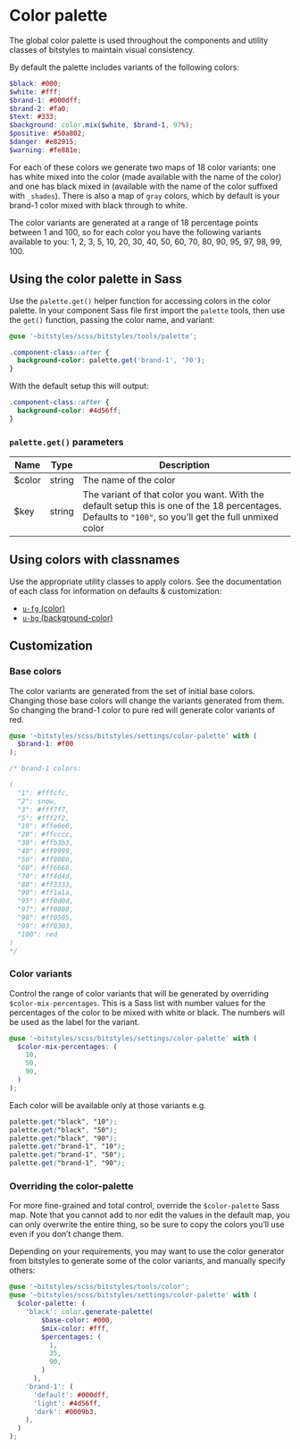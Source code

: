 
<Meta title="Design Tokens/Color palette" />

# Color palette

The global color palette is used throughout the components and utility classes of bitstyles to maintain visual consistency.

By default the palette includes variants of the following colors:

```scss
$black: #000;
$white: #fff;
$brand-1: #000dff;
$brand-2: #fa0;
$text: #333;
$background: color.mix($white, $brand-1, 97%);
$positive: #50a802;
$danger: #e82915;
$warning: #fe881e;
```

For each of these colors we generate two maps of 18 color variants: one has white mixed into the color (made available with the name of the color) and one has black mixed in (available with the name of the color suffixed with `_shades`). There is also a map of `gray` colors, which by default is your brand-1 color mixed with black through to white.

The color variants are generated at a range of 18 percentage points between 1 and 100, so for each color you have the following variants available to you: 1, 2, 3, 5, 10, 20, 30, 40, 50, 60, 70, 80, 90, 95, 97, 98, 99, 100.

<Canvas>
  <Story id="base-colors--color-palette" />
</Canvas>

## Using the color palette in Sass

Use the `palette.get()` helper function for accessing colors in the color palette. In your component Sass file first import the `palette` tools, then use the `get()` function, passing the color name, and variant:

```scss
@use '~bitstyles/scss/bitstyles/tools/palette';

.component-class::after {
  background-color: palette.get('brand-1', '70');
}
```

With the default setup this will output:

```css
.component-class::after {
  background-color: #4d56ff;
}
```

### `palette.get()` parameters

| Name   | Type   | Description                                                                                                                                             |
| ------ | ------ | ------------------------------------------------------------------------------------------------------------------------------------------------------- |
| $color | string | The name of the color                                                                                                                                   |
| $key   | string | The variant of that color you want. With the default setup this is one of the 18 percentages. Defaults to `"100"`, so you’ll get the full unmixed color |

## Using colors with classnames

Use the appropriate utility classes to apply colors. See the documentation of each class for information on defaults & customization:

- [`u-fg` (color)](/docs/utilities-color--brand-1)
- [`u-bg` (background-color)](/docs/utilities-background-color--black-80)

## Customization

### Base colors

The color variants are generated from the set of initial base colors. Changing those base colors will change the variants generated from them. So changing the brand-1 color to pure red will generate color variants of red.

```scss
@use '~bitstyles/scss/bitstyles/settings/color-palette' with (
  $brand-1: #f00
);

/* brand-1 colors:

(
  "1": #fffcfc,
  "2": snow,
  "3": #fff7f7,
  "5": #fff2f2,
  "10": #ffe6e6,
  "20": #ffcccc,
  "30": #ffb3b3,
  "40": #ff9999,
  "50": #ff8080,
  "60": #ff6666,
  "70": #ff4d4d,
  "80": #ff3333,
  "90": #ff1a1a,
  "95": #ff0d0d,
  "97": #ff0808,
  "98": #ff0505,
  "99": #ff0303,
  "100": red
)
*/
```

### Color variants

Control the range of color variants that will be generated by overriding `$color-mix-percentages`. This is a Sass list with number values for the percentages of the color to be mixed with white or black. The numbers will be used as the label for the variant.

```scss
@use '~bitstyles/scss/bitstyles/settings/color-palette' with (
  $color-mix-percentages: (
    10,
    50,
    90,
  )
);
```

Each color will be available only at those variants e.g.

```scss
palette.get("black", "10");
palette.get("black", "50");
palette.get("black", "90");
palette.get("brand-1", "10");
palette.get("brand-1", "50");
palette.get("brand-1", "90");
```

### Overriding the color-palette

For more fine-grained and total control, override the `$color-palette` Sass map. Note that you cannot add to nor edit the values in the default map, you can only overwrite the entire thing, so be sure to copy the colors you’ll use even if you don’t change them.

Depending on your requirements, you may want to use the color generator from bitstyles to generate some of the color variants, and manually specify others:

```scss
@use '~bitstyles/scss/bitstyles/tools/color';
@use '~bitstyles/scss/bitstyles/settings/color-palette' with (
  $color-palette: (
    'black': color.generate-palette(
        $base-color: #000,
        $mix-color: #fff,
        $percentages: (
          1,
          35,
          90,
        )
      ),
    'brand-1': (
      'default': #000dff,
      'light': #4d56ff,
      'dark': #0009b3,
    ),
  )
);
```
